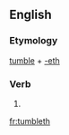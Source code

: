 ==English==

===Etymology===
[[tumble]] + [[-eth]]

===Verb===
{{infl|en|verb form}}

# {{archaic third-person singular of|tumble}}

[[fr:tumbleth]]